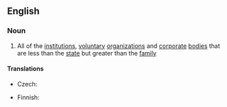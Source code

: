 ==English==

===Noun===
{{wikipedia}}
{{en-noun|sg=[[civil]] [[society]]|-}}

# All of the [[institution]]s, [[voluntary]] [[organization]]s and [[corporate]] [[body|bodies]] that are less than the [[state]] but greater than the [[family]]

====Translations====
{{trans-top|institutions, voluntary organizations and corporate bodies}}
* Czech: {{t-|cs|občanská společnost|f}}
{{trans-mid}}
* Finnish: {{t+|fi|kansalaisyhteiskunta}}
{{trans-bottom}}